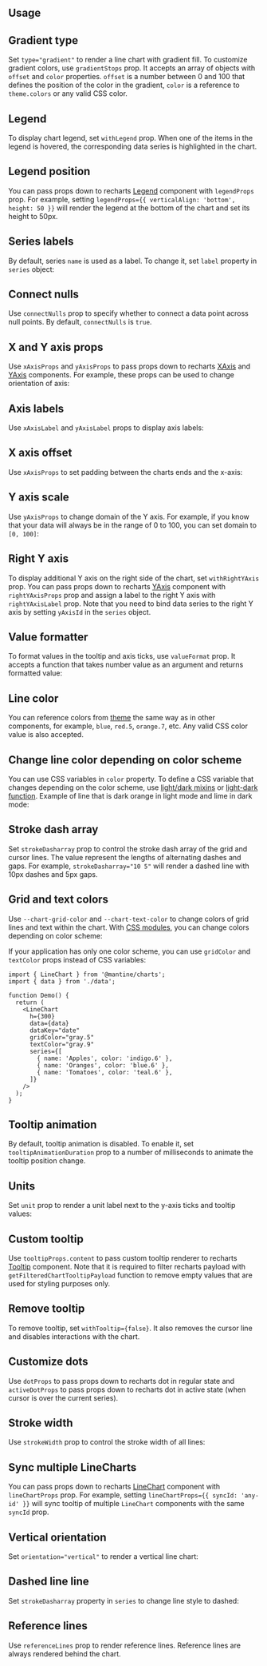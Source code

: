 

## Usage

<Demo data={LineChartDemos.usage} />

## Gradient type

Set `type="gradient"` to render a line chart with gradient fill. To customize
gradient colors, use `gradientStops` prop. It accepts an array of objects with
`offset` and `color` properties. `offset` is a number between 0 and 100 that
defines the position of the color in the gradient, `color` is a reference to `theme.colors`
or any valid CSS color.

<Demo data={LineChartDemos.gradient} />

## Legend

To display chart legend, set `withLegend` prop. When one of the items in the legend
is hovered, the corresponding data series is highlighted in the chart.

<Demo data={LineChartDemos.legend} />

## Legend position

You can pass props down to recharts [Legend](https://recharts.org/en-US/api/Legend)
component with `legendProps` prop. For example, setting `legendProps={{ verticalAlign: 'bottom', height: 50 }}`
will render the legend at the bottom of the chart and set its height to 50px.

<Demo data={LineChartDemos.legendPosition} />

## Series labels

By default, series `name` is used as a label. To change it, set `label`
property in `series` object:

<Demo data={LineChartDemos.seriesLabels} />

## Connect nulls

Use `connectNulls` prop to specify whether to connect a data point across null
points. By default, `connectNulls` is `true`.

<Demo data={LineChartDemos.connectNulls} />

## X and Y axis props

Use `xAxisProps` and `yAxisProps` to pass props down to recharts [XAxis](https://recharts.org/en-US/api/XAxis)
and [YAxis](https://recharts.org/en-US/api/YAxis) components. For example, these props
can be used to change orientation of axis:

<Demo data={LineChartDemos.axisProps} />

## Axis labels

Use `xAxisLabel` and `yAxisLabel` props to display axis labels:

<Demo data={LineChartDemos.axisLabels} />

## X axis offset

Use `xAxisProps` to set padding between the charts ends and the x-axis:

<Demo data={LineChartDemos.xAxisOffset} />

## Y axis scale

Use `yAxisProps` to change domain of the Y axis. For example, if you know that
your data will always be in the range of 0 to 100, you can set domain to `[0, 100]`:

<Demo data={LineChartDemos.yScale} />

## Right Y axis

To display additional Y axis on the right side of the chart, set `withRightYAxis` prop.
You can pass props down to recharts [YAxis](https://recharts.org/en-US/api/YAxis)
component with `rightYAxisProps` prop and assign a label to the right Y axis with
`rightYAxisLabel` prop. Note that you need to bind data series to the right Y axis
by setting `yAxisId` in the `series` object.

<Demo data={LineChartDemos.rightYAxis} />

## Value formatter

To format values in the tooltip and axis ticks, use `valueFormat` prop. It accepts
a function that takes number value as an argument and returns formatted value:

<Demo data={LineChartDemos.valueFormatter} />

## Line color

You can reference colors from [theme](/theming/theme-object) the same way as in
other components, for example, `blue`, `red.5`, `orange.7`, etc. Any valid CSS
color value is also accepted.

<Demo data={LineChartDemos.color} />

## Change line color depending on color scheme

You can use CSS variables in `color` property. To define a CSS variable that
changes depending on the color scheme, use [light/dark mixins](/styles/postcss-preset/#dark-and-light-mixins)
or [light-dark function](/styles/postcss-preset/#light-dark-function). Example
of line that is dark orange in light mode and lime in dark mode:

<Demo data={LineChartDemos.colorSchemeColor} />

## Stroke dash array

Set `strokeDasharray` prop to control the stroke dash array of the grid and cursor
lines. The value represent the lengths of alternating dashes and gaps. For example,
`strokeDasharray="10 5"` will render a dashed line with 10px dashes and 5px gaps.

<Demo data={LineChartDemos.strokeDasharray} />

## Grid and text colors

Use `--chart-grid-color` and `--chart-text-color` to change colors of
grid lines and text within the chart. With [CSS modules](/styles/css-modules/), you can change colors
depending on color scheme:

<Demo data={LineChartDemos.gridColor} />

If your application has only one color scheme, you can use `gridColor` and `textColor`
props instead of CSS variables:

```tsx
import { LineChart } from '@mantine/charts';
import { data } from './data';

function Demo() {
  return (
    <LineChart
      h={300}
      data={data}
      dataKey="date"
      gridColor="gray.5"
      textColor="gray.9"
      series={[
        { name: 'Apples', color: 'indigo.6' },
        { name: 'Oranges', color: 'blue.6' },
        { name: 'Tomatoes', color: 'teal.6' },
      ]}
    />
  );
}
```

## Tooltip animation

By default, tooltip animation is disabled. To enable it, set `tooltipAnimationDuration`
prop to a number of milliseconds to animate the tooltip position change.

<Demo data={LineChartDemos.tooltipAnimation} />

## Units

Set `unit` prop to render a unit label next to the y-axis ticks and tooltip values:

<Demo data={LineChartDemos.unit} />

## Custom tooltip

Use `tooltipProps.content` to pass custom tooltip renderer to recharts [Tooltip](https://recharts.org/en-US/api/Tooltip)
component. Note that it is required to filter recharts payload with `getFilteredChartTooltipPayload`
function to remove empty values that are used for styling purposes only.

<Demo data={LineChartDemos.customTooltip} />

## Remove tooltip

To remove tooltip, set `withTooltip={false}`. It also removes the cursor line
and disables interactions with the chart.

<Demo data={LineChartDemos.noTooltip} />

## Customize dots

Use `dotProps` to pass props down to recharts dot in regular state and `activeDotProps`
to pass props down to recharts dot in active state (when cursor is over the current series).

<Demo data={LineChartDemos.dotProps} />

## Stroke width

Use `strokeWidth` prop to control the stroke width of all lines:

<Demo data={LineChartDemos.strokeWidth} />

## Sync multiple LineCharts

You can pass props down to recharts [LineChart](https://recharts.org/en-US/api/LineChart)
component with `lineChartProps` prop. For example, setting `lineChartProps={{ syncId: 'any-id' }}`
will sync tooltip of multiple `LineChart` components with the same `syncId` prop.

<Demo data={LineChartDemos.sync} />

## Vertical orientation

Set `orientation="vertical"` to render a vertical line chart:

<Demo data={LineChartDemos.vertical} />

## Dashed line line

Set `strokeDasharray` property in `series` to change line style to dashed:

<Demo data={LineChartDemos.lineDasharray} />

## Reference lines

Use `referenceLines` prop to render reference lines. Reference lines are always
rendered behind the chart.

<Demo data={LineChartDemos.referenceLines} />
